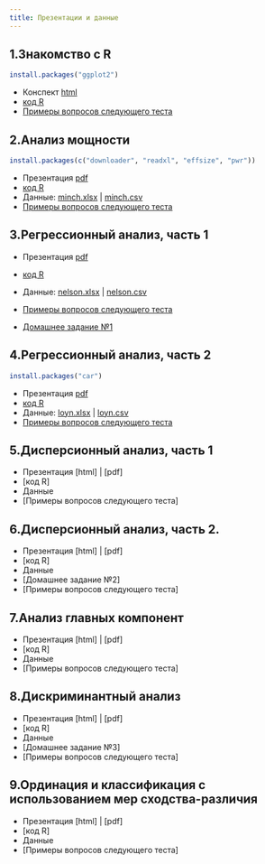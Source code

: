 ```yaml
---
title: Презентации и данные
---
```


## 1.Знакомство с R 

```r
install.packages("ggplot2")
```

- Конспект [html](01_intro_to_r.html)
- [код R](01_intro_to_r.R)
- [Примеры вопросов следующего теста](test_handouts/01-int-handout-test1.pdf)


## 2.Анализ мощности

```r
install.packages(c("downloader", "readxl", "effsize", "pwr"))
```

- Презентация [pdf](02_power.pdf)
- [код R](02_code_power.R)
- Данные: [minch.xlsx](data/minch.xlsx) | [minch.csv](data/minch.csv)
- [Примеры вопросов следующего теста](test_handouts/02-power-handout-test1.pdf)

## 3.Регрессионный анализ, часть 1


- Презентация [pdf](03_regression1.pdf)
- [код R](03_code_regression1.pdf)
- Данные: [nelson.xlsx](data/nelson.xlsx) | [nelson.csv](data/nelson.csv)
- [Примеры вопросов следующего теста](test_handouts/03-regr-handout-test1.pdf)

- [Домашнее задание №1](hw/hw1_lin-regr-cheddar-assump.zip)

## 4.Регрессионный анализ, часть 2

```r
install.packages("car")
```

- Презентация [pdf](04_regression2.pdf)
- [код R](04_code_regression2.pdf)
- Данные: [loyn.xlsx](data/loyn.xlsx) | [loyn.csv](data/loyn.csv)
- [Примеры вопросов следующего теста](test_handouts/04-mregr-handout-test1.pdf)

## 5.Дисперсионный анализ, часть 1 

- Презентация [html] | [pdf]
- [код R]
- Данные
- [Примеры вопросов следующего теста]

## 6.Дисперсионный анализ, часть 2.

- Презентация [html] | [pdf]
- [код R]
- Данные
- [Домашнее задание №2]
- [Примеры вопросов следующего теста]

## 7.Анализ главных компонент

- Презентация [html] | [pdf]
- [код R]
- Данные
- [Примеры вопросов следующего теста]

## 8.Дискриминантный анализ 

- Презентация [html] | [pdf]
- [код R]
- Данные
- [Домашнее задание №3]
- [Примеры вопросов следующего теста]

## 9.Ординация и классификация с использованием мер сходства-различия

- Презентация [html] | [pdf]
- [код R]
- Данные
- [Примеры вопросов следующего теста]
